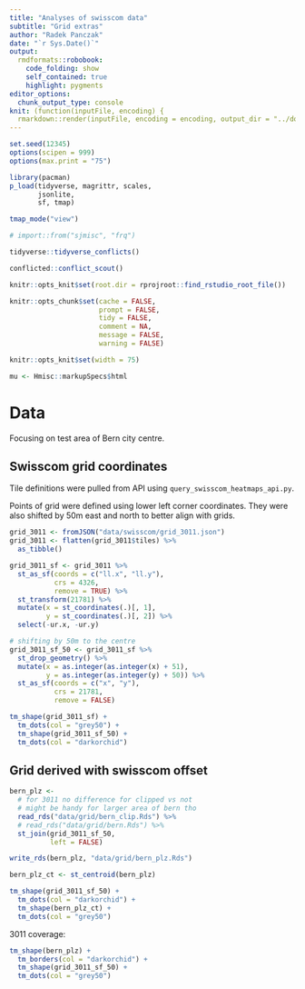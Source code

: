 ```yaml
---
title: "Analyses of swisscom data"
subtitle: "Grid extras"
author: "Radek Panczak"
date: "`r Sys.Date()`"
output:
  rmdformats::robobook:
    code_folding: show
    self_contained: true
    highlight: pygments
editor_options: 
  chunk_output_type: console
knit: (function(inputFile, encoding) {
  rmarkdown::render(inputFile, encoding = encoding, output_dir = "../docs") })
---
```


<!-- ----------------------------------------------------- -->

```r
set.seed(12345)
options(scipen = 999)
options(max.print = "75")

library(pacman)
p_load(tidyverse, magrittr, scales,  
       jsonlite, 
       sf, tmap)

tmap_mode("view")

# import::from("sjmisc", "frq")
```

```r
tidyverse::tidyverse_conflicts()

conflicted::conflict_scout()
```

```r
knitr::opts_knit$set(root.dir = rprojroot::find_rstudio_root_file())

knitr::opts_chunk$set(cache = FALSE,
                      prompt = FALSE,
                      tidy = FALSE,
                      comment = NA,
                      message = FALSE,
                      warning = FALSE)

knitr::opts_knit$set(width = 75)

mu <- Hmisc::markupSpecs$html
```

<!-- ----------------------------------------------------- -->

# Data 

Focusing on test area of Bern city centre.  

## Swisscom grid coordinates

Tile definitions were pulled from API using `query_swisscom_heatmaps_api.py`.  

Points of grid were defined using lower left corner coordinates. They were also shifted by 50m east and north to better align with grids.    

```r
grid_3011 <- fromJSON("data/swisscom/grid_3011.json")
grid_3011 <- flatten(grid_3011$tiles) %>% 
  as_tibble()

grid_3011_sf <- grid_3011 %>% 
  st_as_sf(coords = c("ll.x", "ll.y"), 
           crs = 4326,
           remove = TRUE) %>% 
  st_transform(21781) %>% 
  mutate(x = st_coordinates(.)[, 1],
         y = st_coordinates(.)[, 2]) %>% 
  select(-ur.x, -ur.y)

# shifting by 50m to the centre
grid_3011_sf_50 <- grid_3011_sf %>% 
  st_drop_geometry() %>% 
  mutate(x = as.integer(as.integer(x) + 51),
         y = as.integer(as.integer(y) + 50)) %>% 
  st_as_sf(coords = c("x", "y"), 
           crs = 21781,
           remove = FALSE) 
```

```r
tm_shape(grid_3011_sf) + 
  tm_dots(col = "grey50") + 
  tm_shape(grid_3011_sf_50) + 
  tm_dots(col = "darkorchid")
```

## Grid derived with swisscom offset

```r
bern_plz <- 
  # for 3011 no difference for clipped vs not
  # might be handy for larger area of bern tho
  read_rds("data/grid/bern_clip.Rds") %>% 
  # read_rds("data/grid/bern.Rds") %>%
  st_join(grid_3011_sf_50,
          left = FALSE)

write_rds(bern_plz, "data/grid/bern_plz.Rds")
```

```r
bern_plz_ct <- st_centroid(bern_plz)

tm_shape(grid_3011_sf_50) + 
  tm_dots(col = "darkorchid") +
  tm_shape(bern_plz_ct) + 
  tm_dots(col = "grey50")
```

3011 coverage:  

```r
tm_shape(bern_plz) + 
  tm_borders(col = "darkorchid") +
  tm_shape(grid_3011_sf_50) + 
  tm_dots(col = "grey50")
```

